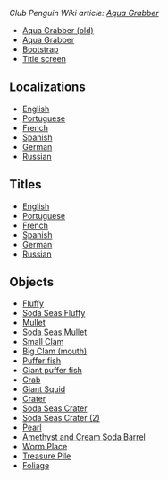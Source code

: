 ''Club Penguin Wiki article: [[clubpenguinwiki:Aqua Grabber|Aqua Grabber]]''

*[[Media:AquaGrabber.swf|Aqua Grabber (old)]]
*[[Media:AquaGrabberSubgame.swf|Aqua Grabber]]
*[[Media:AquaGrabberBootstrap.swf|Bootstrap]]
*[[Media:AquaGrabberTitlescreens.swf|Title screen]]

==Localizations==
*[[Media:AquaGrabberLocaleEN.swf|English]]
*[[Media:AquaGrabberLocalePT.swf|Portuguese]]
*[[Media:AquaGrabberLocaleFR.swf|French]]
*[[Media:AquaGrabberLocaleES.swf|Spanish]]
*[[Media:AquaGrabberLocaleDE.swf|German]]
*[[Media:AquaGrabberLocaleRU.swf|Russian]]

==Titles==
*[[Media:AquaGrabberTitleEN.swf|English]]
*[[Media:AquaGrabberTitlePT.swf|Portuguese]]
*[[Media:AquaGrabberTitleFR.swf|French]]
*[[Media:AquaGrabberTitleES.swf|Spanish]]
*[[Media:AquaGrabberTitleDE.swf|German]]
*[[Media:AquaGrabberTitleRU.swf|Russian]]

==Objects==
*[[Media:GamesSubLevel1MiscFluffy1.swf|Fluffy]]
*[[Media:AquaGrabberLevel2MiscFluffy1.swf|Soda Seas Fluffy]]
*[[Media:GamesSubLevel1MiscMullet1.swf|Mullet]]
*[[Media:AquaGrabberLevel2MiscMullet1.swf|Soda Seas Mullet]]
*[[Media:AquaGrabberLevel1MiscClamSmall1.swf|Small Clam]]
*[[Media:AquaGrabberLevel1MiscClamBig1.swf|Big Clam (mouth)]]
*[[Media:AquaGrabberLevel1MiscPuffy1.swf|Puffer fish]]
*[[Media:AquaGrabberLevel1MiscGrandPuffy1.swf|Giant puffer fish]]
*[[Media:AquaGrabberLevel1MiscCrabby1.swf|Crab]]
*[[Media:GamesSubLevel1MiscKraken1.swf|Giant Squid]]
*[[Media:AquaGrabberLevel1MiscCrater1.swf|Crater]]
*[[Media:AquaGrabberLevel2MiscCrater1.swf|Soda Seas Crater]]
*[[Media:AquaGrabberLevel2MiscCraterb1.swf|Soda Seas Crater (2)]]
*[[Media:AquaGrabberLevel1MiscShipPartL11.swf|Pearl]]
*[[Media:AquaGrabberLevel2MiscShipPartL21.swf|Amethyst and Cream Soda Barrel]]
*[[Media:AquaGrabberLevel2MiscBait1.swf|Worm Place]]
*[[Media:AquaGrabberLevel2MiscTreasurePile1.swf|Treasure Pile]]
*[[Media:AquaGrabberLevel2MiscFoilage1.swf|Foliage]]
